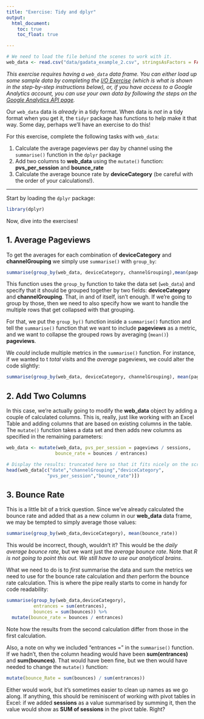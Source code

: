 ```yaml
---
title: "Exercise: Tidy and dplyr"
output:
  html_document:
    toc: true
    toc_float: true

---
```


```r
# We need to load the file behind the scenes to work with it.
web_data <- read.csv("data/gadata_example_2.csv", stringsAsFactors = FALSE)
```

_This exercise requires having a `web_data` data frame. You can either load up some sample data by completing the [I/O Exercise](exercise2-io.html) (which is what is shown in the step-by-step instructions below), or, if you have access to a Google Analytics account, you can use your own data by following the steps on the [Google Analytics API page](api-google-analytics.html)._

Our `web_data` data is _already_ in a tidy format. When data is _not_ in a tidy format when you get it, the `tidyr` package has functions to help make it that way. Some day, perhaps we'll have an exercise to do this!

For this exercise, complete the following tasks with `web_data`:

1. Calculate the average pageviews per day by channel using the `summarise()` function in the `dplyr` package
2. Add two columns to **web_data** using the `mutate()` function: **pvs_per_session** and **bounce_rate**
3. Calculate the average bounce rate by **deviceCategory** (be careful with the order of your calculations!).
  
-------------

Start by loading the `dplyr` package:
```r
library(dplyr)
```
Now, dive into the exercises!

## 1. Average Pageviews
To get the averages for each combination of **deviceCategory** and **channelGrouping** we simply use `summarise()` with `group_by`:
```r
summarise(group_by(web_data, deviceCategory, channelGrouping),mean(pageviews))
```

This function uses the `group_by` function to take the data set (`web_data`) and specify that it should be grouped together by two fields: **deviceCategory** and **channelGrouping**. That, in and of itself, isn't enough. If we're going to group by those, then we need to also specify how we want to handle the multiple rows that get collapsed with that grouping.

For that, we put the `group_by()` function inside a `summarise()` function and tell the `summarise()` function that we want to include **pageviews** as a metric, and we want to collapse the grouped rows by averaging (`mean()`) **pageviews**.

We _could_ include multiple metrics in the `summarise()` function. For instance, if we wanted to t _total_ visits and the _average_ pageviews, we could alter the code slightly:

```r
summarise(group_by(web_data, deviceCategory, channelGrouping), mean(pageviews),sum(sessions))
```

## 2. Add Two Columns
In this case, we're actually going to modify the **web_data** object by adding a couple of calculated columns. This is, really, just like working with an Excel Table and adding columns that are based on existing columns in the table. The `mutate()` function takes a data set and then adds new columns as specified in the remaining parameters:

```r
web_data <- mutate(web_data, pvs_per_session = pageviews / sessions, 
                  bounce_rate = bounces / entrances)

# Display the results: truncated here so that it fits nicely on the screen
head(web_data[c("date","channelGrouping","deviceCategory",
               "pvs_per_session","bounce_rate")])
```

## 3. Bounce Rate
This is a little bit of a trick question. Since we've already calculated the bounce rate and added that as a new column in our **web_data** data frame, we may be tempted to simply average those values:
```r
summarise(group_by(web_data,deviceCategory), mean(bounce_rate))
```
This would be incorrect, though, wouldn't it? This would be the _daily average bounce rate_, but we want just the _average bounce rate_. Note that _R is not going to point this out. We still have to use our analytical brains_.

What we need to do is to _first_ summarise the data and sum the metrics we need to use for the bounce rate calculation and _then_ perform the bounce rate calculation. This is where the pipe really starts to come in handy for code readability:
```r
summarise(group_by(web_data,deviceCategory), 
          entrances = sum(entrances), 
          bounces = sum(bounces)) %>%
  mutate(bounce_rate = bounces / entrances)
```
Note how the results from the second calculation differ from those in the first calculation.

Also, a note on why we included "entrances =" in the `summarise()` function. If we hadn't, then the column heading would have been **sum(entrances)** and **sum(bounces)**. That would have been fine, but we then would have needed to change the `mutate()` function:
```r
mutate(bounce_Rate = sum(bounces) / sum(entrances))
```

Either would work, but it's sometimes easier to clean up names as we go along. If anything, this should be reminiscent of working with pivot tables in Excel: if we added **sessions** as a value summarised by summing it, then the value would show as **SUM of sessions** in the pivot table. Right?